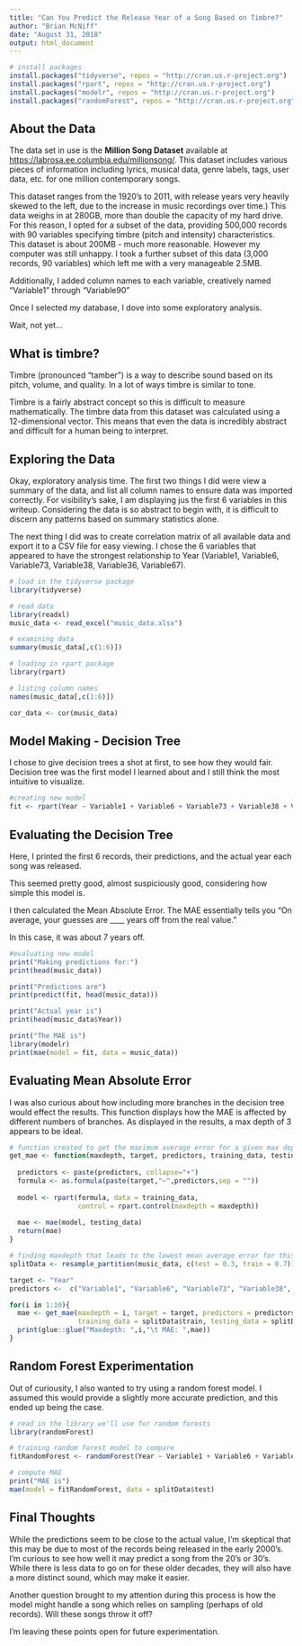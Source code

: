 ---
title: "Can You Predict the Release Year of a Song Based on Timbre?"
author: "Brian McNiff"
date: "August 31, 2018"
output: html_document
---

```{r setup, include = FALSE}
# install packages
install.packages("tidyverse", repos = "http://cran.us.r-project.org")
install.packages("rpart", repos = "http://cran.us.r-project.org")
install.packages("modelr", repos = "http://cran.us.r-project.org")
install.packages("randomForest", repos = "http://cran.us.r-project.org")
```

## About the Data

The data set in use is the **Million Song Dataset** available at <https://labrosa.ee.columbia.edu/millionsong/>. This dataset includes various pieces of information including lyrics, musical data, genre labels, tags, user data, etc. for one million contemporary songs.

This dataset ranges from the 1920's to 2011, with release years very heavily skewed to the left, due to the increase in music recordings over time.) This data weighs in at 280GB, more than double the capacity of my hard drive. For this reason, I opted for a subset of the data, providing 500,000 records with 90 variables specifying timbre (pitch and intensity) characteristics. This dataset is about 200MB - much more reasonable. However my computer was still unhappy. I took a further subset of this data (3,000 records, 90 variables) which left me with a very manageable 2.5MB.

Additionally, I added column names to each variable, creatively named "Variable1" through "Variable90"

Once I selected my database, I dove into some exploratory analysis.

Wait, not yet... 

## What is timbre? 

Timbre (pronounced "tamber") is a way to describe sound based on its pitch, volume, and quality. In a lot of ways timbre is similar to tone.

Timbre is a fairly abstract concept so this is difficult to measure mathematically. The timbre data from this dataset was calculated using a 12-dimensional vector. This means that even the data is incredibly abstract and difficult for a human being to interpret.

## Exploring the Data

Okay, exploratory analysis time. The first two things I did were view a summary of the data, and list all column names to ensure data was imported correctly. For visibility's sake, I am displaying jus the first 6 variables in this writeup. Considering the data is so abstract to begin with, it is difficult to discern any patterns based on summary statistics alone.

The next thing I did was to create correlation matrix of all available data and export it to a CSV file for easy viewing. I chose the 6 variables that appeared to have the strongest relationship to Year (Variable1, Variable6, Variable73, Variable38, Variable36, Variable67).

```{r 1, message=FALSE, warning=FALSE}

# load in the tidyverse package
library(tidyverse)

# read data
library(readxl)
music_data <- read_excel("music_data.xlsx")

# examining data
summary(music_data[,c(1:6)])

# loading in rpart package
library(rpart)

# listing column names
names(music_data[,c(1:6)])

cor_data <- cor(music_data)
```

## Model Making - Decision Tree

I chose to give decision trees a shot at first, to see how they would fair. Decision tree was the first model I learned about and I still think the most intuitive to visualize.

```{r 2}
#creating new model
fit <- rpart(Year ~ Variable1 + Variable6 + Variable73 + Variable38 + Variable36 + Variable67, data = music_data)
```

## Evaluating the Decision Tree

Here, I printed the first 6 records, their predictions, and the actual year each song was released.

This seemed pretty good, almost suspiciously good, considering how simple this model is.

I then calculated the Mean Absolute Error. The MAE essentially tells you "On average, your guesses are ____ years off from the real value."

In this case, it was about 7 years off.

```{r 3, echo = FALSE}
#evaluating new model
print("Making predictions for:")
print(head(music_data))

print("Predictions are")
print(predict(fit, head(music_data)))

print("Actual year is")
print(head(music_data$Year))

print("The MAE is")
library(modelr)
print(mae(model = fit, data = music_data))
```

## Evaluating Mean Absolute Error

I was also curious about how including more branches in the decision tree would effect the results. This function displays how the MAE is affected by different numbers of branches. As displayed in the results, a max depth of 3 appears to be ideal.

```{r 4}
# function created to get the maximum average error for a given max depth.
get_mae <- function(maxdepth, target, predictors, training_data, testing_data){
  
  predictors <- paste(predictors, collapse="+")
  formula <- as.formula(paste(target,"~",predictors,sep = ""))
  
  model <- rpart(formula, data = training_data,
                 control = rpart.control(maxdepth = maxdepth))
  
  mae <- mae(model, testing_data)
  return(mae)
}

# finding maxdepth that leads to the lowest mean average error for this dataset
splitData <- resample_partition(music_data, c(test = 0.3, train = 0.7))

target <- "Year"
predictors <-  c("Variable1", "Variable6", "Variable73", "Variable38", "Variable36", "Variable67")

for(i in 1:10){
  mae <- get_mae(maxdepth = i, target = target, predictors = predictors,
                 training_data = splitData$train, testing_data = splitData$test)
  print(glue::glue("Maxdepth: ",i,"\t MAE: ",mae))
}
```

## Random Forest Experimentation

Out of curiousity, I also wanted to try using a random forest model. I assumed this would provide a slightly more accurate prediction, and this ended up being the case.

```{r 5}
# read in the library we'll use for random forests
library(randomForest)

# training random forest model to compare
fitRandomForest <- randomForest(Year ~ Variable1 + Variable6 + Variable73 + Variable38 + Variable36 + Variable67, data = splitData$train)

# compute MAE
print("MAE is")
mae(model = fitRandomForest, data = splitData$test)
```

## Final Thoughts

While the predictions seem to be close to the actual value, I'm skeptical that this may be due to most of the records being released in the early 2000's. I'm curious to see how well it may predict a song from the 20's or 30's. While there is less data to go on for these older decades, they will also have a more distinct sound, which may make it easier.

Another question brought to my attention during this process is how the model might handle a song which relies on sampling (perhaps of old records). Will these songs throw it off?

I'm leaving these points open for future experimentation.
